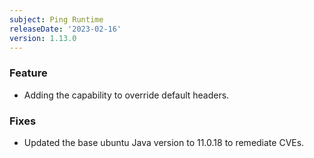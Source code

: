 ```yaml
---
subject: Ping Runtime
releaseDate: '2023-02-16'
version: 1.13.0
---
```


### Feature

* Adding the capability to override default headers.

### Fixes

* Updated the base ubuntu Java version to 11.0.18 to remediate CVEs.
